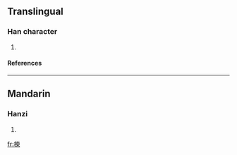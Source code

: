 ==Translingual==
===Han character===
{{Han char|rn=75|rad=木|as=07|sn=11|four=4599<sub>6</sub>|canj=木木中 (DDL)}}
# {{defn|Han|sort=木07}}
====References====
{{Han ref|kx=0527.240|dkj=14824|dj=0916.170|hdz=21211.010|uh=6880|ud=26752|bh=D5C7|bd=54727}}

----
==Mandarin==
===Hanzi===
{{cmn-hanzi|pin=[[cù]] ([[cu4]])|wg=ts'u<sup>4</sup>}}
# {{defn|Mandarin}}

[[fr:梀]]